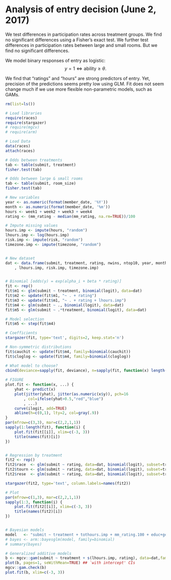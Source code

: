 # Analysis of entry decision (June 2, 2017)

We test differences in participation rates across treatment groups. 
We find no significant differences using a Fisher's exact test.
We further test differences in participation rates between large and small rooms. 
But we find no significant differences.

We model binary responses of entry as logistic:
$$
	y = 1 	\iff 	\text{ability} \geq \theta.
$$

We find that "ratings" and "hours" are strong predictors of entry. Yet, precision of the predictions seems pretty low using GLM. Fit does not seem change much if we use more flexible non-parametric models, such as GAMs.


```r
rm(list=ls())

# Load libraries
require(races)
require(stargazer)
# require(mgcv)
# require(arm)

# Load Data
data(races)
attach(races)

# Odds between treatments
tab <- table(submit, treatment)
fisher.test(tab)

# Odds between large & small rooms
tab <- table(submit, room_size)
fisher.test(tab)

# New variables
year <- as.numeric(format(member_date, '%Y'))
month <- as.numeric(format(member_date, '%m'))
hours <- week1 + week2 + week3 + week4
rating <- (mm_rating - median(mm_rating, na.rm=TRUE))/100

# Impute missing values
hours.imp <- impute(hours, "random")
lhours.imp <- log(hours.imp)
risk.imp <- impute(risk, "random")
timezone.imp <- impute(timezone, "random")


# New dataset
dat <- data.frame(submit, treatment, rating, nwins, ntop10, year, month
	, lhours.imp, risk.imp, timezone.imp)


# Binomial [odds(y) = exp(alpha_i + beta * rating)]
fit <- rep()
fit$m1 <- glm(submit ~ treatment, binomial(logit), data=dat) 
fit$m2 <- update(fit$m1, "~ . + rating")
fit$m3 <- update(fit$m1, "~ . + rating + lhours.imp")
fit$m4 <- glm(submit ~ ., binomial(logit), data=dat) 
fit$m5 <- glm(submit ~ .*treatment, binomial(logit), data=dat) 

# Model selection
fit$m5 <- step(fit$m4)

# Coefficients
stargazer(fit, type='text', digits=2, keep.stat='n')

# Non-symmetric distributions
fit$cauchit <- update(fit$m4, family=binomial(cauchit))
fit$cloglog <- update(fit$m4, family=binomial(cloglog))

# What model to choose?
cbind(deviance=sapply(fit, deviance), n=sapply(fit, function(x) length(x$y)))
 
# FIGURE 
plot.fit <- function(x, ...) {
	yhat <- predict(x)
	plot(jitter(yhat), jitter(as.numeric(x$y)), pch=16
		, col=ifelse(yhat>0.5,"red","blue")
		, ...)
	curve(ilogit, add=TRUE)
	abline(h=c(0,1), lty=2, col=gray(.9))
}
par(mfrow=c(3,3), mar=c(2,2,1,1))
sapply(1:length(fit), function(i) { 
	plot.fit(fit[[i]], xlim=c(-3, 3))
	title(names(fit)[i])
})


# Regression by treatment
fit2 <- rep()
fit2$race  <- glm(submit ~ rating, data=dat, binomial(logit), subset=treatment=='race')
fit2$tourn <- glm(submit ~ rating, data=dat, binomial(logit), subset=treatment=='tournament')
fit2$rese  <- glm(submit ~ rating, data=dat, binomial(logit), subset=treatment=='reserve')

stargazer(fit2, type='text', column.labels=names(fit2))

# Plot
par(mfrow=c(1,3), mar=c(2,2,1,1))
sapply(1:3, function(i) { 
	plot.fit(fit2[[i]], xlim=c(-3, 3))
	title(names(fit2)[i])
})


# Bayesian models
model 	<- "submit ~ treatment + tothours.imp + mm_rating.100 + educ+gender+timezone"
# bayes <- arm::bayesglm(model, family=binomial)
# summary(bayes)

# Generalized additive models
b <- mgcv::gam(submit ~ treatment + s(lhours.imp, rating), data=dat,family=binomial)
plot(b, pages=1, seWithMean=TRUE) ## `with intercept' CIs
mgcv::gam.check(b)
plot.fit(b, xlim=c(-3, 3))

```

